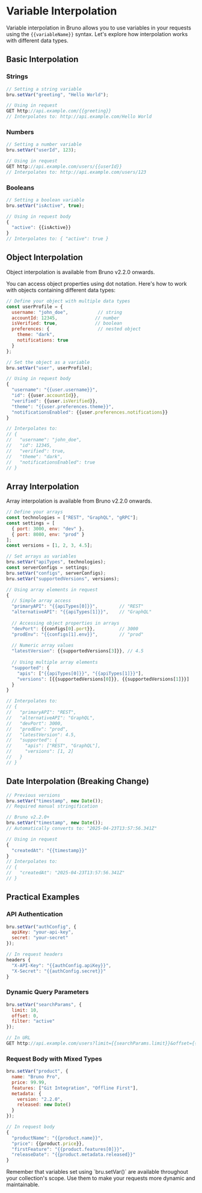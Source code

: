 
# Variable Interpolation

Variable interpolation in Bruno allows you to use variables in your requests using the `{{variableName}}` syntax. Let's explore how interpolation works with different data types.

## Basic Interpolation

### Strings

```javascript
// Setting a string variable
bru.setVar("greeting", "Hello World");

// Using in request
GET http://api.example.com/{{greeting}}
// Interpolates to: http://api.example.com/Hello World
```

### Numbers

```javascript
// Setting a number variable
bru.setVar("userId", 123);

// Using in request
GET http://api.example.com/users/{{userId}}
// Interpolates to: http://api.example.com/users/123
```

### Booleans

```javascript
// Setting a boolean variable
bru.setVar("isActive", true);

// Using in request body
{
  "active": {{isActive}}
}
// Interpolates to: { "active": true }
```

## Object Interpolation

<Callout type="info">
  Object interpolation is available from Bruno v2.2.0 onwards.
</Callout>

You can access object properties using dot notation. Here's how to work with objects containing different data types:

```javascript
// Define your object with multiple data types
const userProfile = {
  username: "john_doe",           // string
  accountId: 12345,              // number
  isVerified: true,              // boolean
  preferences: {                  // nested object
    theme: "dark",
    notifications: true
  }
};

// Set the object as a variable
bru.setVar("user", userProfile);

// Using in request body
{
  "username": "{{user.username}}",
  "id": {{user.accountId}},
  "verified": {{user.isVerified}},
  "theme": "{{user.preferences.theme}}",
  "notificationsEnabled": {{user.preferences.notifications}}
}

// Interpolates to:
// {
//   "username": "john_doe",
//   "id": 12345,
//   "verified": true,
//   "theme": "dark",
//   "notificationsEnabled": true
// }
```

## Array Interpolation

<Callout type="info">
  Array interpolation is available from Bruno v2.2.0 onwards.
</Callout>

```javascript
// Define your arrays
const technologies = ["REST", "GraphQL", "gRPC"];
const settings = [
  { port: 3000, env: "dev" },
  { port: 8080, env: "prod" }
];
const versions = [1, 2, 3, 4.5];

// Set arrays as variables
bru.setVar("apiTypes", technologies);
const serverConfigs = settings;
bru.setVar("configs", serverConfigs);
bru.setVar("supportedVersions", versions);

// Using array elements in request
{
  // Simple array access
  "primaryAPI": "{{apiTypes[0]}}",        // "REST"
  "alternativeAPI": "{{apiTypes[1]}}",    // "GraphQL"
  
  // Accessing object properties in arrays
  "devPort": {{configs[0].port}},         // 3000
  "prodEnv": "{{configs[1].env}}",        // "prod"
  
  // Numeric array values
  "latestVersion": {{supportedVersions[3]}}, // 4.5
  
  // Using multiple array elements
  "supported": {
    "apis": ["{{apiTypes[0]}}", "{{apiTypes[1]}}"],
    "versions": [{{supportedVersions[0]}}, {{supportedVersions[1]}}]
  }
}

// Interpolates to:
// {
//   "primaryAPI": "REST",
//   "alternativeAPI": "GraphQL",
//   "devPort": 3000,
//   "prodEnv": "prod",
//   "latestVersion": 4.5,
//   "supported": {
//     "apis": ["REST", "GraphQL"],
//     "versions": [1, 2]
//   }
// }
```

## Date Interpolation (Breaking Change)


```javascript
// Previous versions
bru.setVar("timestamp", new Date());
// Required manual stringification

// Bruno v2.2.0+
bru.setVar("timestamp", new Date());
// Automatically converts to: "2025-04-23T13:57:56.341Z"

// Using in request
{
  "createdAt": "{{timestamp}}"
}
// Interpolates to:
// {
//   "createdAt": "2025-04-23T13:57:56.341Z"
// }
```

## Practical Examples

### API Authentication

```javascript
bru.setVar("authConfig", {
  apiKey: "your-api-key",
  secret: "your-secret"
});

// In request headers
headers {
  "X-API-Key": "{{authConfig.apiKey}}",
  "X-Secret": "{{authConfig.secret}}"
}
```

### Dynamic Query Parameters

```javascript
bru.setVar("searchParams", {
  limit: 10,
  offset: 0,
  filter: "active"
});

// In URL
GET http://api.example.com/users?limit={{searchParams.limit}}&offset={{searchParams.offset}}&filter={{searchParams.filter}}
```

### Request Body with Mixed Types

```javascript
bru.setVar("product", {
  name: "Bruno Pro",
  price: 99.99,
  features: ["Git Integration", "Offline First"],
  metadata: {
    version: "2.2.0",
    released: new Date()
  }
});

// In request body
{
  "productName": "{{product.name}}",
  "price": {{product.price}},
  "firstFeature": "{{product.features[0]}}",
  "releaseDate": "{{product.metadata.released}}"
}
```

<Callout type="info">
  Remember that variables set using `bru.setVar()` are available throughout your collection's scope. Use them to make your requests more dynamic and maintainable.
</Callout> 